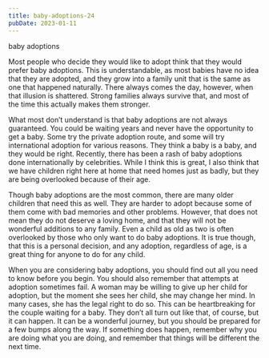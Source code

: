 ```yaml
---
title: baby-adoptions-24
pubDate: 2023-01-11
---
```


baby adoptions

Most people who decide they would like to adopt think that they would prefer baby adoptions. This is understandable, as most babies have no idea that they are adopted, and they grow into a family unit that is the same as one that happened naturally. There always comes the day, however, when that illusion is shattered. Strong families always survive that, and most of the time this actually makes them stronger.

What most don’t understand is that baby adoptions are not always guaranteed. You could be waiting years and never have the opportunity to get a baby. Some try the private adoption route, and some will try international adoption for various reasons. They think a baby is a baby, and they would be right. Recently, there has been a rash of baby adoptions done internationally by celebrities. While I think this is great, I also think that we have children right here at home that need homes just as badly, but they are being overlooked because of their age.

Though baby adoptions are the most common, there are many older children that need this as well. They are harder to adopt because some of them come with bad memories and other problems. However, that does not mean they do not deserve a loving home, and that they will not be wonderful additions to any family. Even a child as old as two is often overlooked by those who only want to do baby adoptions. It is true though, that this is a personal decision, and any adoption, regardless of age, is a great thing for anyone to do for any child.

When you are considering baby adoptions, you should find out all you need to know before you begin. You should also remember that attempts at adoption sometimes fail. A woman may be willing to give up her child for adoption, but the moment she sees her child, she may change her mind. In many cases, she has the legal right to do so. This can be heartbreaking for the couple waiting for a baby. They don’t all turn out like that, of course, but it can happen. It can be a wonderful journey, but you should be prepared for a few bumps along the way. If something does happen, remember why you are doing what you are doing, and remember that things will be different the next time.